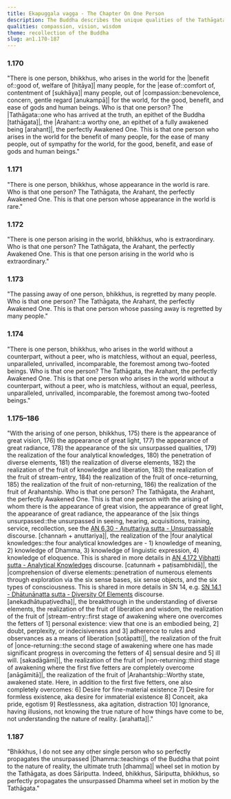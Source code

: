 ```yaml
---
title: Ekapuggala vagga - The Chapter On One Person
description: The Buddha describes the unique qualities of the Tathāgata, the Arahant, the perfectly Awakened One.
qualities: compassion, vision, wisdom
theme: recollection of the Buddha
slug: an1.170-187
---
```


### 1.170

"There is one person, bhikkhus, who arises in the world for the |benefit of::good of, welfare of [hitāya]| many people, for the |ease of::comfort of, contentment of [sukhāya]| many people, out of |compassion::benevolence, concern, gentle regard [anukampā]| for the world, for the good, benefit, and ease of gods and human beings. Who is that one person? The |Tathāgata::one who has arrived at the truth, an epithet of the Buddha [tathāgata]|, the |Arahant::a worthy one, an epithet of a fully awakened being [arahant]|, the perfectly Awakened One. This is that one person who arises in the world for the benefit of many people, for the ease of many people, out of sympathy for the world, for the good, benefit, and ease of gods and human beings."

### 1.171

"There is one person, bhikkhus, whose appearance in the world is rare. Who is that one person? The Tathāgata, the Arahant, the perfectly Awakened One. This is that one person whose appearance in the world is rare."

### 1.172

"There is one person arising in the world, bhikkhus, who is extraordinary. Who is that one person? The Tathāgata, the Arahant, the perfectly Awakened One. This is that one person arising in the world who is extraordinary."

### 1.173

"The passing away of one person, bhikkhus, is regretted by many people. Who is that one person? The Tathāgata, the Arahant, the perfectly Awakened One. This is that one person whose passing away is regretted by many people."

### 1.174

"There is one person, bhikkhus, who arises in the world without a counterpart, without a peer, who is matchless, without an equal, peerless, unparalleled, unrivalled, incomparable, the foremost among two-footed beings. Who is that one person? The Tathāgata, the Arahant, the perfectly Awakened One. This is that one person who arises in the world without a counterpart, without a peer, who is matchless, without an equal, peerless, unparalleled, unrivalled, incomparable, the foremost among two-footed beings."

### 1.175–186

"With the arising of one person, bhikkhus, 175) there is the appearance of great vision, 176) the appearance of great light, 177) the appearance of great radiance, 178) the appearance of the six unsurpassed qualities, 179) the realization of the four analytical knowledges, 180) the penetration of diverse elements, 181) the realization of diverse elements, 182) the realization of the fruit of knowledge and liberation, 183) the realization of the fruit of stream-entry, 184) the realization of the fruit of once-returning, 185) the realization of the fruit of non-returning, 186) the realization of the fruit of Arahantship. Who is that one person? The Tathāgata, the Arahant, the perfectly Awakened One. This is that one person with the arising of whom there is the appearance of great vision, the appearance of great light, the appearance of great radiance, the appearance of the |six things unsurpassed::the unsurpassed in seeing, hearing, acquisitions, training, service, recollection, see the [AN 6.30 - Anuttariya sutta - Unsurpassable](/an6.30) discourse. [channaṁ + anuttariya]|, the realization of the |four analytical knowledges::the four analytical knowledges are - 1) knowledge of meaning, 2) knowledge of Dhamma, 3) knowledge of linguistic expression, 4) knowledge of eloquence. This is shared in more details in [AN 4.172 Vibhatti sutta - Analytical Knowledges](/an4.172) discourse. [catunnaṁ + paṭisambhidā]|, the |comprehension of diverse elements::penetration of numerous elements through exploration via the six sense bases, six sense objects, and the six types of consciousness. This is shared in more details in SN 14, e.g. [SN 14.1 - Dhātunānatta sutta - Diversity Of Elements](/sn14.1) discourse. [anekadhātupaṭivedha]|, the breakthrough in the understanding of diverse elements, the realization of the fruit of liberation and wisdom, the realization of the fruit of |stream-entry::first stage of awakening where one overcomes the fetters of 1] personal existence: view that one is an embodied being, 2] doubt, perplexity, or indecisiveness and 3] adherence to rules and observances as a means of liberation [sotāpatti]|, the realization of the fruit of |once-returning::the second stage of awakening where one has made significant progress in overcoming the fetters of 4] sensual desire and 5] ill will. [sakadāgāmī]|, the realization of the fruit of |non-returning::third stage of awakening where the first five fetters are completely overcome [anāgāmitā]|, the realization of the fruit of |Arahantship::Worthy state, awakened state. Here, in addition to the first five fetters, one also completely overcomes: 6] Desire for fine-material existence 7] Desire for formless existence, aka desire for immaterial existence 8] Conceit, aka pride, egotism 9] Restlessness, aka agitation, distraction 10] Ignorance, having illusions, not knowing the true nature of how things have come to be, not understanding the nature of reality. [arahatta]|."

### 1.187

"Bhikkhus, I do not see any other single person who so perfectly propagates the unsurpassed |Dhamma::teachings of the Buddha that point to the nature of reality, the ultimate truth [dhamma]| wheel set in motion by the Tathāgata, as does Sāriputta. Indeed, bhikkhus, Sāriputta, bhikkhus, so perfectly propagates the unsurpassed Dhamma wheel set in motion by the Tathāgata."